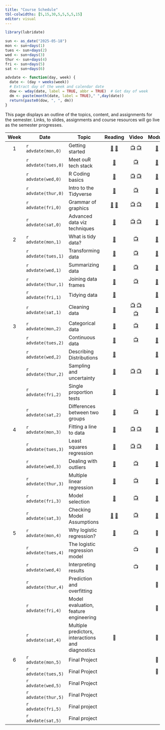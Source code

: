 ```yaml
---
title: "Course Schedule"
tbl-colwidths: [5,15,30,5,5,5,5,15]
editor: visual
---
```


```r
library(lubridate)

sun <- as_date("2025-05-18")
mon <- sun+days(1)
tues <- sun+days(2)
wed <- sun+days(3)
thur <- sun+days(4)
fri <- sun+days(5)
sat <- sun+days(6)

advdate <- function(day, week) {
  date <- (day + weeks(week))
  # Extract day of the week and calendar date
  dow <- wday(date, label = TRUE, abbr = TRUE)  # Get day of week
  dm <- paste(month(date, label = TRUE)," ",day(date))
  return(paste0(dow, ", ", dm))
}
```

This page displays an outline of the topics, content, and assignments
for the semester. Links, to slides, assignments and course resources
will go live as the semester progresses.

::: column-screen-inset-right
| Week | Date | Topic | Reading | Video | Module | Assignment | Due Date |
|:-------:|---------|---------|:-------:|:-------:|:-------:|:-------:|:-------:|
| 1 | `r advdate(mon,0)` | Getting started | [📖](https://rstudio-education.github.io/hopr/starting.html "hopwr, Appendix A and B") [📖](https://quarto.org/docs/get-started/hello/rstudio.html "Hello, Quarto") | [📺](https://youtu.be/eimM6pNkYjE "R & RStudio") [📺](https://youtu.be/6QN9ZYURDFg "Getting Started with Quarto") | [📒](/modules/module-1.1.qmd "Getting Started") |  |  |
|  | `r advdate(tues,0)` | Meet ouR tech stack | [📖](https://www.markdownguide.org/getting-started/ "Markdown Guide") | [📺](https://youtu.be/bTVIMt3XllM?si=krDEL4lvyT-T5DZc "Markdown Crash Course") | [📒](modules/module-1.2.qmd "Meet ouR Tech Stack") |  |  |
|  | `r advdate(wed,0)` | R Coding basics | [📖](https://rstudio-education.github.io/hopr/basics.html "hopwr, ch. 2") | [📺](https://www.youtube.com/watch?v=hvFBDmT4bdY "Using Functions and Objects in R") [📺](https://youtu.be/9f2g7RN5N0I?si=WMsaGlhFC7Fx-ZNy "Explore the Data Frame") | [📒](modules/module-1.3.qmd "R Coding Basics") | 📘 | `r advdate(wed,0)` |
|  | `r advdate(thur,0)` | Intro to the Tidyverse | [📖](https://r4ds.hadley.nz/intro "rd4s, intro") | [📺](https://youtu.be/izFssYRsLZs?si=b6Oy4atpRrkfEKzB "Hadley Wickham on code maintenance") | [📒](modules/module-1.4.qmd "Reading Data into R") |  |  |
|  | `r advdate(fri,0)` | Grammar of graphics | [📖](https://r4ds.hadley.nz/data-import "r4ds, chap. 7") [📖](https://r4ds.hadley.nz/data-visualize.html "r4ds, 2") | [📺](https://youtu.be/QG1oDJPoIio "Make a bar chart") [📺](https://youtu.be/-1YhCql-gMo "Make a histogram") | [📒](modules/module-1.5.qmd "Grammar of Graphics") |  |  |
|  | `r advdate(sat,0)` | Advanced data viz techniques | [📖](https://r4ds.hadley.nz/layers "r4ds, 9.1-9.4") | [📺](https://youtu.be/PnmQ2MFQpIc "Make a line chart") [📺](https://youtu.be/FiosjUVyfLM "Make a scatterplot") | [📒](modules/module-1.6.qmd "Advanced Data Viz Techniques") | 📘 [🧮](assignments/coding-assignment-1.qmd "Coding Assignment 1") | `r advdate(sun,1)` |
| 2 | `r advdate(mon,1)` | What is tidy data? | [📖](https://r4ds.hadley.nz/data-tidy#sec-tidy-data "r4ds, chap. 5.2") | [📺](https://www.youtube.com/watch?v=oQuupzfX9OQ "Principles of Tidy Data") | [📒](modules/module-2.1.qmd "What is Tidy Data?") |  |  |
|  | `r advdate(tues,1)` | Transforming data | [📖](https://r4ds.hadley.nz/data-transform "rd4s, chap. 3.1-3.4") | [📺](https://youtu.be/ScQD47eJeAE?si=Rc6epCTKhQVtkCjS "Transforming data w/ dplyr verbs") | [📒](modules/module-2.2.qmd "Transforming Data") |  |  |
|  | `r advdate(wed,1)` | Summarizing data | [📖](https://r4ds.hadley.nz/data-transform#groups "r4ds, chap. 3.5") | [📺](https://youtu.be/mgBwVzMV-v8?si=4KP-qyDyssI92iFe "Grouping and summarizing data") | [📒](modules/module-2.3.qmd "Summarizing Data") | 📘 | `r advdate(wed,1)` |
|  | `r advdate(thur,1)` | Joining data frames | [📖](https://r4ds.hadley.nz/joins.html "r4ds, chap. 19") | [📺](https://youtu.be/wNF3ZPneHWw?si=TyiXrsAxgbdrztD4 "Merge data frames with left_join()") | [📒](modules/module-2.4.qmd "Joining Data Frames") |  |  |
|  | `r advdate(fri,1)` | Tidying data | [📖](https://r4ds.hadley.nz/data-tidy "r4ds, chap. 5.3-5.5") |  | [📒](modules/module-2.5.qmd "Tidying Data") |  |  |
|  | `r advdate(sat,1)` | Cleaning data | [📖](https://link.springer.com/article/10.1057/palgrave.ap.5500151 "Norris") | [📺](https://youtu.be/ZwJsSjJRuMU "Reading Data into R with read_csv()") [📺](https://youtu.be/u4AXi8A1Bqo?si=OVnjerTuxm6bYIKb "Reshaping Data in R") [📺](https://youtu.be/xa0tYCfHHTI?si=1YII-L90IY05UZ70 "Cleaning Data in R") | [📒](modules/module-2.6.qmd "Cleaning Data") | 📘 [🧮](assignments/coding-assignment-2.qmd "Coding Assingment 2") | `r advdate(sun,2)` |
| 3 | `r advdate(mon,2)` | Categorical data | [📖](https://openintro-ims.netlify.app/explore-categorical "IMS, chap. 4") | [📺](https://youtu.be/7NhNeADL8fA?si=InH8FFc1BIVT0ktM "Exploring Categorical Data") | [📒](modules/module-3.1.qmd "Categorical Data") |  |  |
|  | `r advdate(tues,2)` | Continuous data | [📖](https://openintro-ims.netlify.app/explore-numerical "IMS, chap. 5.1 - 5.3") | [📺](https://youtu.be/Xm0PPtci3JE?si=MocqDt05YqllA9k5 "Exploring Numerical Data") | [📒](modules/module-3.2.qmd "Continuous Data") |  |  |
|  | `r advdate(wed,2)` | Describing Distributions | [📖](https://openintro-ims.netlify.app/explore-numerical#sec-variance-sd "IMS, chap. 5.4 - 5.5") |  | [📒](modules/module-3.3.qmd "Describing Distributions") | 📘 | `r advdate(wed,2)` |
|  | `r advdate(thur,2)` | Sampling and uncertainty | [📖](https://openintro-ims.netlify.app/foundations-bootstrapping "IMS, chap. 12") | [📺](https://www.youtube.com/watch?v=5q2ac412hv4 "The Right and Wrong Way to Interpret a CI") [📺](https://youtu.be/Xz0x-8-cgaQ?si=v_YCi-dU5YBdcb99 "Bootstrapping Main Ideas") | [📒](modules/module-3.4.qmd "Sampling and uncertainty") |  |  |
|  | `r advdate(fri,2)` | Single proportion tests | [📖](https://openintro-ims.netlify.app/inference-one-prop "IMS, chap. 16") |  | [📒](modules/module-3.5.qmd "Single Proportion Tests") |  |  |
|  | `r advdate(sat,2)` | Differences between two groups | [📖](https://openintro-ims.netlify.app/foundations-randomization "IMS, chap. 11") | [📺](https://www.youtube.com/watch?v=2pHhjx9hyM4 "Using Randomization to Analyze Gender Discrimination") | [📒](modules/module-3.6.qmd "Differences Between Two Groups") | 📘 [🧮](assignments/coding-assignment-3.qmd "Coding Assingment 3") | `r advdate(sun,3)` |
| 4 | `r advdate(mon,3)` | Fitting a line to data | [📖](https://openintro-ims.netlify.app/model-slr#sec-fit-line-res-cor "IMS, chap. 7.1") | [📺](https://youtu.be/dLc-lfEEYss?si=-Zelb-HBAP-MPvnF "Linear Regression with One Variable, Part 1") [📺](https://youtu.be/KWULpBYzIYk?si=z_-wmdYlyrdpN4ys "Linear Regression with One Variable, Part 2") | [📒](modules/module-4.1.qmd "Fitting a Line to Data") |  |  |
|  | `r advdate(tues,3)` | Least squares regression | [📖](openintro-ims.netlify.app/model-slr#sec-least-squares-regression "IMS, chap. 7.2") | [📺](https://youtu.be/CFN5zHzEuGY?si=uX_MFAbbSIzXMYQJ "Cost Function") [📺](https://youtu.be/peNRqkfukYY?si=UtakmQc9KLaQj7UH "Cost Function Intuition") | [📒](modules/module-4.2 "Least Squares Regression") |  |  |
|  | `r advdate(wed,3)` | Dealing with outliers | [📖](https://openintro-ims.netlify.app/model-slr#sec-outliers-in-regression "IMS, chap. 7.3") | [📺](https://youtu.be/OYwq0MlY11g?si=YV1JVOTqTLUJgk0U "What Should You Do With Outliers?") | [📒](modules/module-4.3.qmd "Dealing with Outliers") | 📘 | `r advdate(wed,3)` |
|  | `r advdate(thur,3)` | Multiple linear regression | [📖](https://openintro-ims.netlify.app/model-mlr "IMS, chap. 8.1 and 8.2") | [📺](https://youtu.be/jXg0vU0y1ak?si=rhQ9uWhuhVqnI-Ox "Linear Regression with Multiple Variables") | [📒](modules/module-4.4.qmd "Multiple Linear Regression") |  |  |
|  | `r advdate(fri,3)` | Model selection | [📖](https://openintro-ims.netlify.app/model-mlr#sec-model-selection "IMS, chap. 8.4") | [📺](https://youtu.be/4pgaVtVBVjk?si=Wq93tjXuVj42s4Yf "Principles of Model Selection") | [📒](modules/module-4.5.qmd "Model Selection") |  |  |
|  | `r advdate(sat,3)` | Checking Model Assumptions | [📖](https://openintro-ims.netlify.app/explore-numerical#sec-transforming-data "IMS, chap. 5.7") [📖](https://openintro-ims.netlify.app/inf-model-slr#sec-tech-cond-linmod "IMS, chap. 24.6") | [📺](video%20https://youtu.be/iMdtTCX2Q70?si=5qhftnJZ0jYRhmdB "Checking Model Assumptions with Residual Plots") | [📒](modules/module-4.6.qmd "Checking Model Assumptions") | 📘 [🧮](assignments/coding-assignment4.qmd "Coding Assignment 4") | `r advdate(sun,4)` |
| 5 | `r advdate(mon,4)` | Why logistic regression? | [📖](https://openintro-ims.netlify.app/model-logistic "IMS, chap. 9") | [📺](https://youtu.be/xuTiAW0OR40?si=sUoIr5pzHwHEpazO) | 📒 |  |  |
|  | `r advdate(tues,4)` | The logistic regression model |  | 📺 | 📒 |  |  |
|  | `r advdate(wed,4)` | Interpreting results |  | 📺 | 📒 | 📘 | `r advdate(wed,4)` |
|  | `r advdate(thur,4)` | Prediction and overfitting |  |  | 📒 |  |  |
|  | `r advdate(fri,4)` | Model evaluation, feature engineering |  |  | 📒 |  |  |
|  | `r advdate(sat,4)` | Multiple predictors, interactions and diagnostics | 📖 |  | 📒 | 📘 🧮 | `r advdate(sun,5)` |
| 6 | `r advdate(mon,5)` | Final Project |  |  | 📒 | [✍️](project/project-assignment-1.qmd "Project assignment 1") | `r advdate(mon,5)` |
|  | `r advdate(tues,5)` | Final Project |  |  | 📒 |  |  |
|  | `r advdate(wed,5)` | Final Project |  |  |  | [✍️](project/project-assignment-2.qmd "Project assignment 2") | `r advdate(wed,5)` |
|  | `r advdate(thur,5)` | Final Project |  |  |  |  |  |
|  | `r advdate(fri,5)` | Final project |  |  |  |  |  |
|  | `r advdate(sat,5)` | Final project |  |  |  | [✍️](project/project-assignment-3.qmd "Project assignment 3") | `r advdate(sat,5)` |
:::
